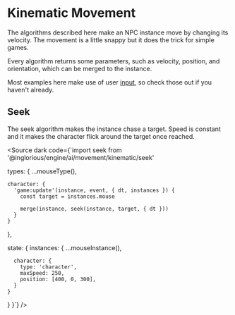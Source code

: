 
<Meta of={Kinematic} />

# Kinematic Movement

The algorithms described here make an NPC instance move by changing its velocity. The movement is a little snappy but it does the trick for simple games.

Every algorithm returns some parameters, such as velocity, position, and orientation, which can be merged to the instance.

Most examples here make use of user [input](/?path=/docs/games-input--docs), so check those out if you haven't already.

## Seek

The seek algorithm makes the instance chase a target. Speed is constant and it makes the character flick around the target once reached.

<Source dark code={`import seek from '@inglorious/engine/ai/movement/kinematic/seek'

  types: {
    ...mouseType(),

    character: {
      'game:update'(instance, event, { dt, instances }) {
        const target = instances.mouse

        merge(instance, seek(instance, target, { dt }))
      }
    }
  },

  state: {
    instances: {
      ...mouseInstance(),

      character: {
        type: 'character',
        maxSpeed: 250,
        position: [400, 0, 300],
      }
    }
  }
}`} />

<Canvas of={Kinematic.Seek} />